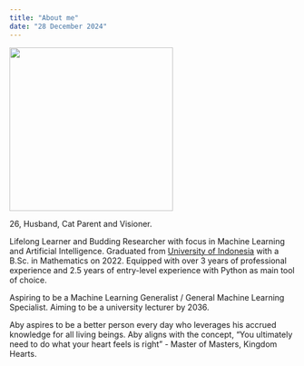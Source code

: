 ---
title: "About me"
date: "28 December 2024"
---

::: {.grid}

::: {.g-col-4}
![](images/SEA-MLS.jpg){width=3in}
:::

::: {.g-col-8}
26, Husband, Cat Parent and Visioner.

Lifelong Learner and Budding Researcher with focus in Machine Learning and Artificial Intelligence. Graduated from [University of Indonesia](https://www.ui.ac.id/en/) with a B.Sc. in Mathematics on 2022. Equipped with over 3 years of professional experience and 2.5 years of entry-level experience with Python as main tool of choice.

Aspiring to be a Machine Learning Generalist / General Machine Learning Specialist. Aiming to be a university lecturer by 2036.

Aby aspires to be a better person every day who leverages his accrued knowledge for all living beings. Aby aligns with the concept, "You ultimately need to do what your heart feels is right" - Master of Masters, Kingdom Hearts.
:::
 
:::